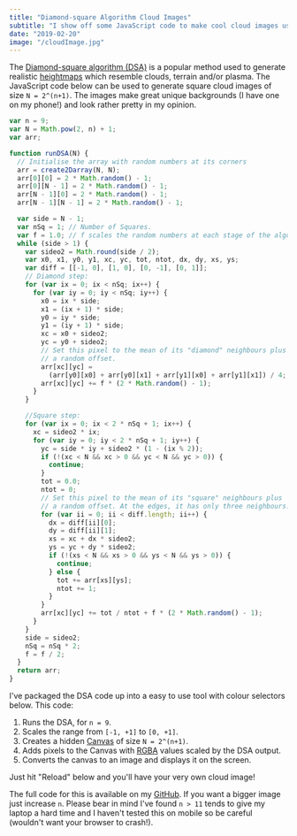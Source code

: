```yaml
---
title: "Diamond-square Algorithm Cloud Images"
subtitle: "I show off some JavaScript code to make cool cloud images using the Diamond-square algorithm."
date: "2019-02-20"
image: "/cloudImage.jpg"
---
```



The <a href="https://en.wikipedia.org/wiki/Diamond-square_algorithm" class="blueLink">Diamond-square algorithm (DSA)</a> is a popular method used to generate realistic <a href="https://en.wikipedia.org/wiki/Heightmap" class="blueLink">heightmaps</a> which resemble clouds, terrain and/or plasma. The JavaScript code below can be used to generate square cloud images of size `N = 2^(n+1)`. The images make great unique backgrounds (I have one on my phone!) and look rather pretty in my opinion.

```javascript
var n = 9;
var N = Math.pow(2, n) + 1;
var arr;

function runDSA(N) {
  // Initialise the array with random numbers at its corners
  arr = create2Darray(N, N);
  arr[0][0] = 2 * Math.random() - 1;
  arr[0][N - 1] = 2 * Math.random() - 1;
  arr[N - 1][0] = 2 * Math.random() - 1;
  arr[N - 1][N - 1] = 2 * Math.random() - 1;

  var side = N - 1;
  var nSq = 1; // Number of Squares.
  var f = 1.0; // f scales the random numbers at each stage of the algorithm
  while (side > 1) {
    var sideo2 = Math.round(side / 2);
    var x0, x1, y0, y1, xc, yc, tot, ntot, dx, dy, xs, ys;
    var diff = [[-1, 0], [1, 0], [0, -1], [0, 1]];
    // Diamond step:
    for (var ix = 0; ix < nSq; ix++) {
      for (var iy = 0; iy < nSq; iy++) {
        x0 = ix * side;
        x1 = (ix + 1) * side;
        y0 = iy * side;
        y1 = (iy + 1) * side;
        xc = x0 + sideo2;
        yc = y0 + sideo2;
        // Set this pixel to the mean of its "diamond" neighbours plus
        // a random offset.
        arr[xc][yc] =
          (arr[y0][x0] + arr[y0][x1] + arr[y1][x0] + arr[y1][x1]) / 4;
        arr[xc][yc] += f * (2 * Math.random() - 1);
      }
    }

    //Square step:
    for (var ix = 0; ix < 2 * nSq + 1; ix++) {
      xc = sideo2 * ix;
      for (var iy = 0; iy < 2 * nSq + 1; iy++) {
        yc = side * iy + sideo2 * (1 - (ix % 2));
        if (!(xc < N && xc > 0 && yc < N && yc > 0)) {
          continue;
        }
        tot = 0.0;
        ntot = 0;
        // Set this pixel to the mean of its "square" neighbours plus
        // a random offset. At the edges, it has only three neighbours.
        for (var ii = 0; ii < diff.length; ii++) {
          dx = diff[ii][0];
          dy = diff[ii][1];
          xs = xc + dx * sideo2;
          ys = yc + dy * sideo2;
          if (!(xs < N && xs > 0 && ys < N && ys > 0)) {
            continue;
          } else {
            tot += arr[xs][ys];
            ntot += 1;
          }
        }
        arr[xc][yc] += tot / ntot + f * (2 * Math.random() - 1);
      }
    }
    side = sideo2;
    nSq = nSq * 2;
    f = f / 2;
  }
  return arr;
}
```

I've packaged the DSA code up into a easy to use tool with colour selectors below. This code:

1. Runs the DSA, for `n = 9`.
2. Scales the range from `[-1, +1]` to `[0, +1]`.
3. Creates a hidden <a href="https://www.w3schools.com/graphics/canvas_intro.asp" class="blueLink">Canvas</a> of size `N = 2^(n+1)`.
4. Adds pixels to the Canvas with <a href="https://en.wikipedia.org/wiki/RGBA_color_space" class="blueLink">RGBA</a> values scaled by the DSA output.
5. Converts the canvas to an image and displays it on the screen.

Just hit "Reload" below and you'll have your very own cloud image!

<DSATool />

The full code for this is available on my <a href="https://github.com/george-pearson" class="blueLink">GitHub</a>. If you want a bigger image just increase `n`. Please bear in mind I've found `n > 11` tends to give my laptop a hard time and I haven't tested this on mobile so be careful (wouldn't want your browser to crash!).
